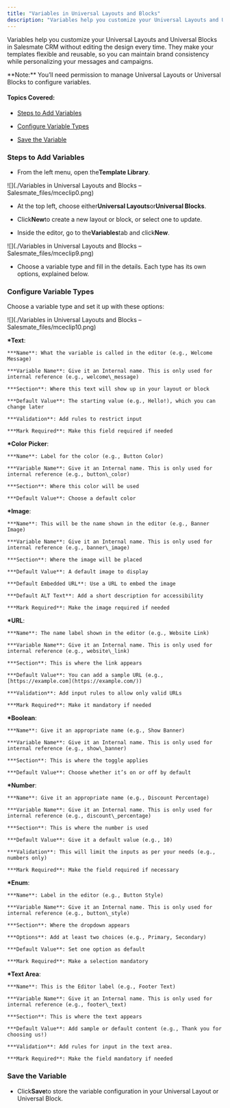 ```yaml
---
title: "Variables in Universal Layouts and Blocks"
description: "Variables help you customize your Universal Layouts and Universal Blocks in Salesmate CRM without editing the design every time. They make your templa..."
---
```


Variables help you customize your Universal Layouts and Universal Blocks in Salesmate CRM without editing the design every time. They make your templates flexible and reusable, so you can maintain brand consistency while personalizing your messages and campaigns.

<Note>
  **Note:** You’ll need permission to manage Universal Layouts or Universal
  Blocks to configure variables.
</Note>

#### Topics Covered:

- [Steps to Add Variables](https://support.salesmate.io/hc/en-us/articles/49496937632665-Variables-in-Universal-Layouts-and-Blocks#h_01K1ZS7Q09941AMGF7N7M5P936)

- [Configure Variable Types](https://support.salesmate.io/hc/en-us/articles/49496937632665-Variables-in-Universal-Layouts-and-Blocks#h_01K1ZQD567F2TPXR17GCFM99NM)

- [Save the Variable](https://support.salesmate.io/hc/en-us/articles/49496937632665-Variables-in-Universal-Layouts-and-Blocks#h_01K1ZQD57V1Q46X7Z863N559W7)

### Steps to Add Variables

- From the left menu, open the**Template Library**.

![](./Variables in Universal Layouts and Blocks – Salesmate_files/mceclip0.png)

- At the top left, choose either**Universal Layouts**or**Universal Blocks**.

- Click**New**to create a new layout or block, or select one to update.

- Inside the editor, go to the**Variables**tab and click**New**.

![](./Variables in Universal Layouts and Blocks – Salesmate_files/mceclip9.png)

- Choose a variable type and fill in the details. Each type has its own options, explained below.

### Configure Variable Types

Choose a variable type and set it up with these options:

![](./Variables in Universal Layouts and Blocks – Salesmate_files/mceclip10.png)

**\*Text**:

    ***Name**: What the variable is called in the editor (e.g., Welcome Message)

    ***Variable Name**: Give it an Internal name. This is only used for internal reference (e.g., welcome\_message)

    ***Section**: Where this text will show up in your layout or block

    ***Default Value**: The starting value (e.g., Hello!), which you can change later

    ***Validation**: Add rules to restrict input

    ***Mark Required**: Make this field required if needed

**\*Color Picker**:

    ***Name**: Label for the color (e.g., Button Color)

    ***Variable Name**: Give it an Internal name. This is only used for internal reference (e.g., button\_color)

    ***Section**: Where this color will be used

    ***Default Value**: Choose a default color

**\*Image**:

    ***Name**: This will be the name shown in the editor (e.g., Banner Image)

    ***Variable Name**: Give it an Internal name. This is only used for internal reference (e.g., banner\_image)

    ***Section**: Where the image will be placed

    ***Default Value**: A default image to display

    ***Default Embedded URL**: Use a URL to embed the image

    ***Default ALT Text**: Add a short description for accessibility

    ***Mark Required**: Make the image required if needed

**\*URL**:

    ***Name**: The name label shown in the editor (e.g., Website Link)

    ***Variable Name**: Give it an Internal name. This is only used for internal reference (e.g., website\_link)

    ***Section**: This is where the link appears

    ***Default Value**: You can add a sample URL (e.g., [https://example.com](https://example.com/))

    ***Validation**: Add input rules to allow only valid URLs

    ***Mark Required**: Make it mandatory if needed

**\*Boolean**:

    ***Name**: Give it an appropriate name (e.g., Show Banner)

    ***Variable Name**: Give it an Internal name. This is only used for internal reference (e.g., show\_banner)

    ***Section**: This is where the toggle applies

    ***Default Value**: Choose whether it’s on or off by default

**\*Number**:

    ***Name**: Give it an appropriate name (e.g., Discount Percentage)

    ***Variable Name**: Give it an Internal name. This is only used for internal reference (e.g., discount\_percentage)

    ***Section**: This is where the number is used

    ***Default Value**: Give it a default value (e.g., 10)

    ***Validation**: This will limit the inputs as per your needs (e.g., numbers only)

    ***Mark Required**: Make the field required if necessary

**\*Enum**:

    ***Name**: Label in the editor (e.g., Button Style)

    ***Variable Name**: Give it an Internal name. This is only used for internal reference (e.g., button\_style)

    ***Section**: Where the dropdown appears

    ***Options**: Add at least two choices (e.g., Primary, Secondary)

    ***Default Value**: Set one option as default

    ***Mark Required**: Make a selection mandatory

**\*Text Area**:

    ***Name**: This is the Editor label (e.g., Footer Text)

    ***Variable Name**: Give it an Internal name. This is only used for internal reference (e.g., footer\_text)

    ***Section**: This is where the text appears

    ***Default Value**: Add sample or default content (e.g., Thank you for choosing us!)

    ***Validation**: Add rules for input in the text area.

    ***Mark Required**: Make the field mandatory if needed

### Save the Variable

- Click**Save**to store the variable configuration in your Universal Layout or Universal Block.
